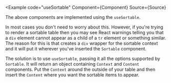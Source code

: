 
<Example
  code="useSortable"
  Component={Component}
  Source={Source}
>
  The above components are implemented using the `useSortable`.

  In most cases you don't need to worry about this.  However, if you're trying
  to render a sortable table then you may see React warnings telling you that
  a `div` element cannot appear as a child of a `tr` element or something
  similar. The reason for this is that <DNDKitLink/> creates a `div` wrapper
  for the sortable context and it will put it wherever you've inserted the
  `Sortable` component.

  The solution is to use `useSortable`, passing it all the options supported
  by `Sortable`.  It will return an object containing `Context` and `Content`
  components. Put the `Context` around the outside of your table and then
  insert the `Content` where you want the sortable items to appear.
</Example>
